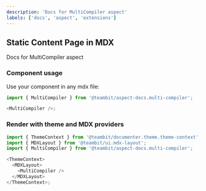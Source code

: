 ```yaml
---
description: 'Docs for MultiCompiler aspect'
labels: ['docs', 'aspect', 'extensions']
---
```



## Static Content Page in MDX

Docs for MultiCompiler aspect

### Component usage

Use your component in any mdx file:

```js
import { MultiCompiler } from '@teambit/aspect-docs.multi-compiler';

<MultiCompiler />;
```

### Render with theme and MDX providers

```js
import { ThemeContext } from '@teambit/documenter.theme.theme-context';
import { MDXLayout } from '@teambit/ui.mdx-layout';
import { MultiCompiler } from '@teambit/aspect-docs.multi-compiler';

<ThemeContext>
  <MDXLayout>
    <MultiCompiler />
  </MDXLayout>
</ThemeContext>;
```
